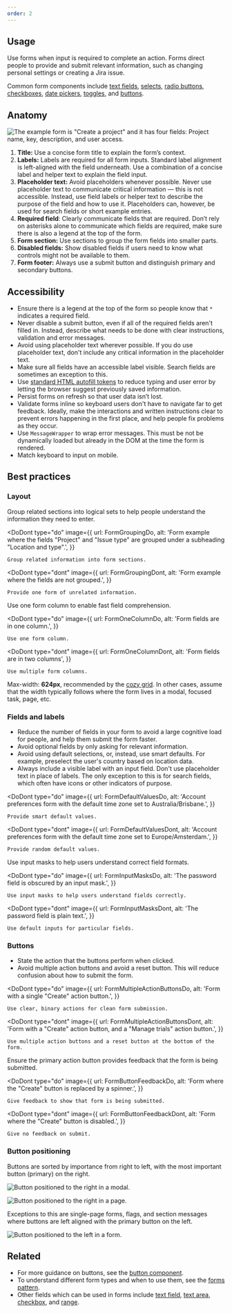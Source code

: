 ```yaml
---
order: 2
---
```



## Usage

Use forms when input is required to complete an action. Forms direct people to provide and submit
relevant information, such as changing personal settings or creating a Jira issue.

Common form components include [text fields](/components/textfield/examples),
[selects](/components/select/examples), [radio buttons](/components/radio/examples),
[checkboxes](/components/checkbox/examples),
[date pickers](/components/datetime-picker/date-picker/examples),
[toggles](/components/toggle/examples), and [buttons](/components/button/examples).

## Anatomy

![The example form is "Create a project" and it has four fields: Project name, key, description, and user access.](../images/form-anatomy.png)

1. **Title:** Use a concise form title to explain the form’s context.
2. **Labels:** Labels are required for all form inputs. Standard label alignment is left-aligned
   with the field underneath. Use a combination of a concise label and helper text to explain the
   field input.
3. **Placeholder text:** Avoid placeholders whenever possible. Never use placeholder text to
   communicate critical information — this is not accessible. Instead, use field labels or helper
   text to describe the purpose of the field and how to use it. Placeholders can, however, be used
   for search fields or short example entries.
4. **Required field**: Clearly communicate fields that are required. Don’t rely on asterisks alone
   to communicate which fields are required, make sure there is also a legend at the top of the
   form.
5. **Form section:** Use sections to group the form fields into smaller parts.
6. **Disabled fields:** Show disabled fields if users need to know what controls might not be
   available to them.
7. **Form footer:** Always use a submit button and distinguish primary and secondary buttons.

## Accessibility

- Ensure there is a legend at the top of the form so people know that `*` indicates a required
  field.
- Never disable a submit button, even if all of the required fields aren't filled in. Instead,
  describe what needs to be done with clear instructions, validation and error messages.
- Avoid using placeholder text wherever possible. If you do use placeholder text, don't include any
  critical information in the placeholder text.
- Make sure all fields have an accessible label visible. Search fields are sometimes an exception to
  this.
- Use
  [standard HTML autofill tokens](https://html.spec.whatwg.org/multipage/form-control-infrastructure.html#autofilling-form-controls:-the-autocomplete-attribute)
  to reduce typing and user error by letting the browser suggest previously saved information.
- Persist forms on refresh so that user data isn’t lost.
- Validate forms inline so keyboard users don't have to navigate far to get feedback. Ideally, make
  the interactions and written instructions clear to prevent errors happening in the first place,
  and help people fix problems as they occur.
- Use `MessageWrapper` to wrap error messages. This must be not be dynamically loaded but already in
  the DOM at the time the form is rendered.
- Match keyboard to input on mobile.

## Best practices

### Layout

Group related sections into logical sets to help people understand the information they need to
enter.

<DoDont
	type="do"
	image={{
		url: FormGroupingDo,
		alt: 'Form example where the fields "Project" and "Issue type" are grouped under a subheading "Location and type".',
	}}
>
	Group related information into form sections.
</DoDont>

<DoDont
	type="dont"
	image={{
		url: FormGroupingDont,
		alt: 'Form example where the fields are not grouped.',
	}}
>
	Provide one form of unrelated information.
</DoDont>

Use one form column to enable fast field comprehension.

<DoDont
	type="do"
	image={{
		url: FormOneColumnDo,
		alt: 'Form fields are in one column.',
	}}
>
	Use one form column.
</DoDont>

<DoDont
	type="dont"
	image={{
		url: FormOneColumnDont,
		alt: 'Form fields are in two columns',
	}}
>
	Use multiple form columns.
</DoDont>

Max-width: **624px**, recommended by the [cozy grid](/foundations/grid#gutter-spacing). In other
cases, assume that the width typically follows where the form lives in a modal, focused task, page,
etc.

### Fields and labels

- Reduce the number of fields in your form to avoid a large cognitive load for people, and help them
  submit the form faster.
- Avoid optional fields by only asking for relevant information.
- Avoid using default selections, or, instead, use smart defaults. For example, preselect the user's
  country based on location data.
- Always include a visible label with an input field. Don't use placeholder text in place of labels.
  The only exception to this is for search fields, which often have icons or other indicators of
  purpose.

<DoDont
	type="do"
	image={{
		url: FormDefaultValuesDo,
		alt: 'Account preferences form with the default time zone set to Australia/Brisbane.',
	}}
>
	Provide smart default values.
</DoDont>

<DoDont
	type="dont"
	image={{
		url: FormDefaultValuesDont,
		alt: 'Account preferences form with the default time zone set to Europe/Amsterdam.',
	}}
>
	Provide random default values.
</DoDont>

Use input masks to help users understand correct field formats.

<DoDont
	type="do"
	image={{
		url: FormInputMasksDo,
		alt: 'The password field is obscured by an input mask.',
	}}
>
	Use input masks to help users understand fields correctly.
</DoDont>

<DoDont
	type="dont"
	image={{
		url: FormInputMasksDont,
		alt: 'The password field is plain text.',
	}}
>
	Use default inputs for particular fields.
</DoDont>

### Buttons

- State the action that the buttons perform when clicked.
- Avoid multiple action buttons and avoid a reset button. This will reduce confusion about how to
  submit the form.

<DoDont
	type="do"
	image={{
		url: FormMultipleActionButtonsDo,
		alt: 'Form with a single "Create" action button.',
	}}
>
	Use clear, binary actions for clean form submission.
</DoDont>

<DoDont
	type="dont"
	image={{
		url: FormMultipleActionButtonsDont,
		alt: 'Form with a "Create" action button, and a "Manage trials" action button.',
	}}
>
	Use multiple action buttons and a reset button at the bottom of the form.
</DoDont>

Ensure the primary action button provides feedback that the form is being submitted.

<DoDont
	type="do"
	image={{
		url: FormButtonFeedbackDo,
		alt: 'Form where the "Create" button is replaced by a spinner.',
	}}
>
	Give feedback to show that form is being submitted.
</DoDont>

<DoDont
	type="dont"
	image={{
		url: FormButtonFeedbackDont,
		alt: 'Form where the "Create" button is disabled.',
	}}
>
	Give no feedback on submit.
</DoDont>

### Button positioning

Buttons are sorted by importance from right to left, with the most important button (primary) on the
right.

![Button positioned to the right in a modal.](../images/button-positioning-1.png)

![Button positioned to the right in a page.](../images/button-positioning-2.png)

Exceptions to this are single-page forms, flags, and section messages where buttons are left aligned
with the primary button on the left.

![Button positioned to the left in a form.](../images/button-positioning-3.png)

## Related

- For more guidance on buttons, see the [button component](/components/button/usage).
- To understand different form types and when to use them, see the [forms pattern](/patterns/forms).
- Other fields which can be used in forms include [text field](/components/textfield/examples),
  [text area](/components/textarea/examples), [checkbox](/components/checbox/examples), and
  [range](/components/range/examples).
